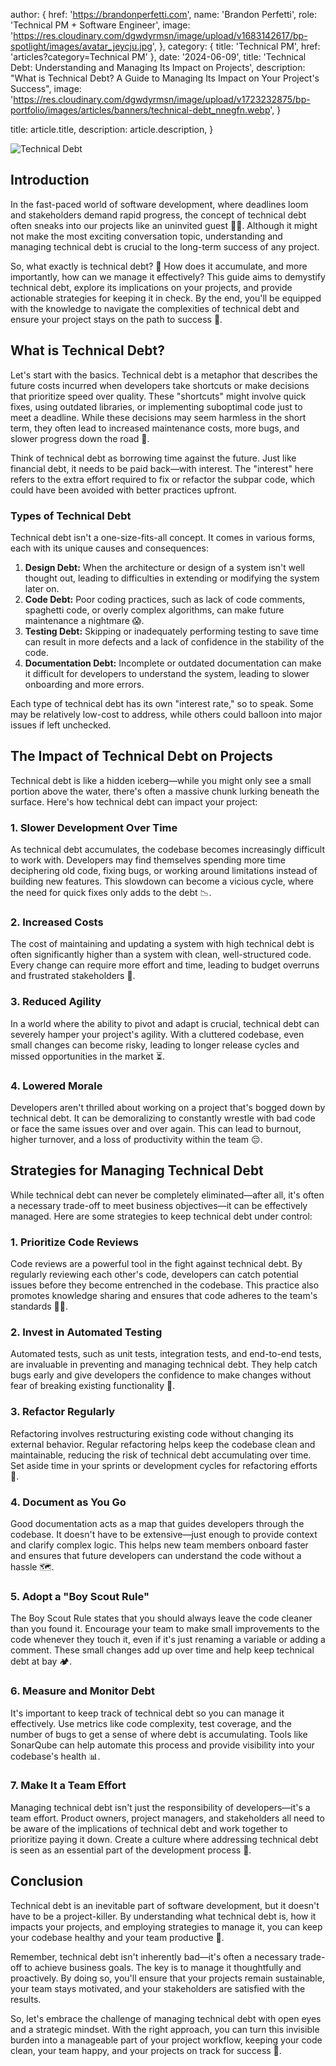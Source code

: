 
  author: {
    href: 'https://brandonperfetti.com',
    name: 'Brandon Perfetti',
    role: 'Technical PM + Software Engineer',
    image:
      'https://res.cloudinary.com/dgwdyrmsn/image/upload/v1683142617/bp-spotlight/images/avatar_jeycju.jpg',
  },
  category: { title: 'Technical PM', href: 'articles?category=Technical PM' },
  date: '2024-06-09',
  title: 'Technical Debt: Understanding and Managing Its Impact on Projects',
  description:
    "What is Technical Debt? A Guide to Managing Its Impact on Your Project's Success",
  image:
    'https://res.cloudinary.com/dgwdyrmsn/image/upload/v1723232875/bp-portfolio/images/articles/banners/technical-debt_nnegfn.webp',
}

  title: article.title,
  description: article.description,
}


<img className="mx-auto" src={article.image} alt="Technical Debt" />

## Introduction

In the fast-paced world of software development, where deadlines loom and stakeholders demand rapid progress, the concept of technical debt often sneaks into our projects like an uninvited guest 🕵️‍♂️. Although it might not make the most exciting conversation topic, understanding and managing technical debt is crucial to the long-term success of any project.

So, what exactly is technical debt? 🤔 How does it accumulate, and more importantly, how can we manage it effectively? This guide aims to demystify technical debt, explore its implications on your projects, and provide actionable strategies for keeping it in check. By the end, you'll be equipped with the knowledge to navigate the complexities of technical debt and ensure your project stays on the path to success 🚀.

## What is Technical Debt?

Let's start with the basics. Technical debt is a metaphor that describes the future costs incurred when developers take shortcuts or make decisions that prioritize speed over quality. These "shortcuts" might involve quick fixes, using outdated libraries, or implementing suboptimal code just to meet a deadline. While these decisions may seem harmless in the short term, they often lead to increased maintenance costs, more bugs, and slower progress down the road 🐢.

Think of technical debt as borrowing time against the future. Just like financial debt, it needs to be paid back—with interest. The "interest" here refers to the extra effort required to fix or refactor the subpar code, which could have been avoided with better practices upfront.

### Types of Technical Debt

Technical debt isn't a one-size-fits-all concept. It comes in various forms, each with its unique causes and consequences:

1. **Design Debt:** When the architecture or design of a system isn't well thought out, leading to difficulties in extending or modifying the system later on.
2. **Code Debt:** Poor coding practices, such as lack of code comments, spaghetti code, or overly complex algorithms, can make future maintenance a nightmare 😱.
3. **Testing Debt:** Skipping or inadequately performing testing to save time can result in more defects and a lack of confidence in the stability of the code.
4. **Documentation Debt:** Incomplete or outdated documentation can make it difficult for developers to understand the system, leading to slower onboarding and more errors.

Each type of technical debt has its own "interest rate," so to speak. Some may be relatively low-cost to address, while others could balloon into major issues if left unchecked.

## The Impact of Technical Debt on Projects

Technical debt is like a hidden iceberg—while you might only see a small portion above the water, there's often a massive chunk lurking beneath the surface. Here's how technical debt can impact your project:

### 1. **Slower Development Over Time**

As technical debt accumulates, the codebase becomes increasingly difficult to work with. Developers may find themselves spending more time deciphering old code, fixing bugs, or working around limitations instead of building new features. This slowdown can become a vicious cycle, where the need for quick fixes only adds to the debt 📉.

### 2. **Increased Costs**

The cost of maintaining and updating a system with high technical debt is often significantly higher than a system with clean, well-structured code. Every change can require more effort and time, leading to budget overruns and frustrated stakeholders 💸.

### 3. **Reduced Agility**

In a world where the ability to pivot and adapt is crucial, technical debt can severely hamper your project's agility. With a cluttered codebase, even small changes can become risky, leading to longer release cycles and missed opportunities in the market ⏳.

### 4. **Lowered Morale**

Developers aren't thrilled about working on a project that's bogged down by technical debt. It can be demoralizing to constantly wrestle with bad code or face the same issues over and over again. This can lead to burnout, higher turnover, and a loss of productivity within the team 😔.

## Strategies for Managing Technical Debt

While technical debt can never be completely eliminated—after all, it's often a necessary trade-off to meet business objectives—it can be effectively managed. Here are some strategies to keep technical debt under control:

### 1. **Prioritize Code Reviews**

Code reviews are a powerful tool in the fight against technical debt. By regularly reviewing each other's code, developers can catch potential issues before they become entrenched in the codebase. This practice also promotes knowledge sharing and ensures that code adheres to the team's standards 🕵️‍♀️.

### 2. **Invest in Automated Testing**

Automated tests, such as unit tests, integration tests, and end-to-end tests, are invaluable in preventing and managing technical debt. They help catch bugs early and give developers the confidence to make changes without fear of breaking existing functionality 🧪.

### 3. **Refactor Regularly**

Refactoring involves restructuring existing code without changing its external behavior. Regular refactoring helps keep the codebase clean and maintainable, reducing the risk of technical debt accumulating over time. Set aside time in your sprints or development cycles for refactoring efforts 🔧.

### 4. **Document as You Go**

Good documentation acts as a map that guides developers through the codebase. It doesn't have to be extensive—just enough to provide context and clarify complex logic. This helps new team members onboard faster and ensures that future developers can understand the code without a hassle 🗺️.

### 5. **Adopt a "Boy Scout Rule"**

The Boy Scout Rule states that you should always leave the code cleaner than you found it. Encourage your team to make small improvements to the code whenever they touch it, even if it's just renaming a variable or adding a comment. These small changes add up over time and help keep technical debt at bay 🏕️.

### 6. **Measure and Monitor Debt**

It's important to keep track of technical debt so you can manage it effectively. Use metrics like code complexity, test coverage, and the number of bugs to get a sense of where debt is accumulating. Tools like SonarQube can help automate this process and provide visibility into your codebase's health 📊.

### 7. **Make It a Team Effort**

Managing technical debt isn't just the responsibility of developers—it's a team effort. Product owners, project managers, and stakeholders all need to be aware of the implications of technical debt and work together to prioritize paying it down. Create a culture where addressing technical debt is seen as an essential part of the development process 🤝.

## Conclusion

Technical debt is an inevitable part of software development, but it doesn't have to be a project-killer. By understanding what technical debt is, how it impacts your projects, and employing strategies to manage it, you can keep your codebase healthy and your team productive 💪.

Remember, technical debt isn't inherently bad—it's often a necessary trade-off to achieve business goals. The key is to manage it thoughtfully and proactively. By doing so, you'll ensure that your projects remain sustainable, your team stays motivated, and your stakeholders are satisfied with the results.

So, let's embrace the challenge of managing technical debt with open eyes and a strategic mindset. With the right approach, you can turn this invisible burden into a manageable part of your project workflow, keeping your code clean, your team happy, and your projects on track for success 🚀.

